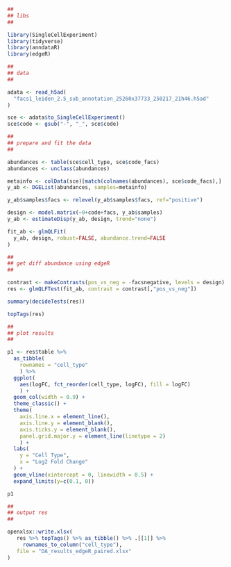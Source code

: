 
```r

##
## libs
##

library(SingleCellExperiment)
library(tidyverse)
library(anndataR)
library(edgeR)

```

```r

##
## data
##

adata <- read_h5ad(
  "facs1_leiden_2.5_sub_annotation_25260x37733_250217_21h46.h5ad"
)

sce <- adata$to_SingleCellExperiment()
sce$code <- gsub("-", "_", sce$code)

```

```r

##
## prepare and fit the data 
##

abundances <- table(sce$cell_type, sce$code_facs) 
abundances <- unclass(abundances) 

metainfo <- colData(sce)[match(colnames(abundances), sce$code_facs),]
y_ab <- DGEList(abundances, samples=metainfo)

y_ab$samples$facs <- relevel(y_ab$samples$facs, ref="positive")

design <- model.matrix(~0+code+facs, y_ab$samples)
y_ab <- estimateDisp(y_ab, design, trend="none")

fit_ab <- glmQLFit(
  y_ab, design, robust=FALSE, abundance.trend=FALSE
)

```

```r

##
## get diff abundance using edgeR
##

contrast <- makeContrasts(pos_vs_neg = -facsnegative, levels = design)
res <- glmQLFTest(fit_ab, contrast = contrast[,"pos_vs_neg"])

summary(decideTests(res))

topTags(res)


```

```r

##
## plot results
##

p1 <- res$table %>% 
  as_tibble(
    rownames = "cell_type"
    ) %>% 
  ggplot(
    aes(logFC, fct_reorder(cell_type, logFC), fill = logFC)
    ) +
  geom_col(width = 0.9) +
  theme_classic() +
  theme(
    axis.line.x = element_line(),
    axis.line.y = element_blank(),
    axis.ticks.y = element_blank(),
    panel.grid.major.y = element_line(linetype = 2)
    ) +
  labs(
    y = "Cell Type",
    x = "Log2 Fold Change"
  ) +
  geom_vline(xintercept = 0, linewidth = 0.5) +
  expand_limits(y=c(0.1, 0))

p1

```

```r

##
## output res
##

openxlsx::write.xlsx(
   res %>% topTags() %>% as_tibble() %>% .[[1]] %>% 
     rownames_to_column("cell_type"),
   file = "DA_results_edgeR_paired.xlsx"
)

```

